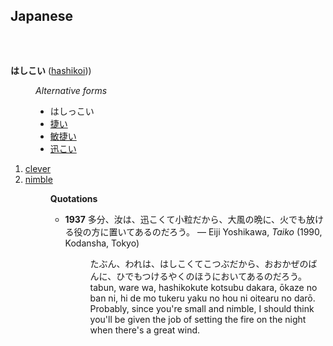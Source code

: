 == Japanese ==
=== {{いadj}}　===

'''はしこい''' ([[hashikoi]]))

: ''Alternative forms''
:* はしっこい
:* [[捷]]い
:* [[敏]][[捷]]い
:* [[迅]]こい

# [[clever]]
# [[nimble]]
#:'''Quotations'''
#:*'''1937''' 多分、汝は、迅こくて小粒だから、大風の晩に、火でも放ける役の方に置いてあるのだろう。 &mdash; Eiji Yoshikawa, ''Taiko'' (1990, Kodansha, Tokyo)
#:*: たぶん、われは、はしこくてこつぶだから、おおかぜのばんに、ひでもつけるやくのほうにおいてあるのだろう。
#:*: tabun, ware wa, hashikokute kotsubu dakara, &#333;kaze no ban ni, hi de mo tukeru yaku no hou ni oitearu no dar&#333;.
#:*: Probably, since you're small and nimble, I should think you'll be given the job of setting the fire on the night when there's a great wind.